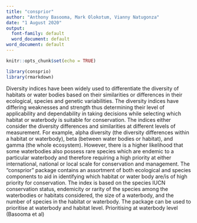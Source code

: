 ```yaml
---
title: "consprior"
author: "Anthony Basooma, Mark Olokotum, Vianny Natugonza"
date: "1 August 2020"
output:
  font-family: default
  word_document: default
word_document: default
---
```


```r
knitr::opts_chunk$set(echo = TRUE)
```

```r
library(consprio)
library(rmarkdown)
```
Diversity indices have been widely used to differentiate the diversity of habitats or water bodies based on their similarities or differences in their ecological, species and genetic variabilities. The diversity indices have differing weaknesses and strength thus determining their level of applicability and dependability in taking decisions while selecting which habitat or waterbody is suitable for conservation. The indices either consider the diversity differences and similarities at different levels of measurement. For example, alpha diversity (the diversity differences within a habitat or waterbody), beta (between water bodies or habitat), and gamma (the whole ecosystem). However, there is a higher likelihood that some waterbodies also possess rare species which are endemic to a particular waterbody and therefore requiring a high priority at either international, national or local scale for conservation and management.
The “consprior” package contains an assortment of both ecological and species components to aid in identifying which habitat or water body are/is of high priority for conservation. The index is based on the species IUCN conservation status, endemicity or rarity of the species among the waterbodies or habitats considered, the size of a waterbody, and the number of species in the habitat or waterbody. The package can be used to prioritise at waterbody and habitat level. 
Prioritising at waterbody level (Basooma et al)

